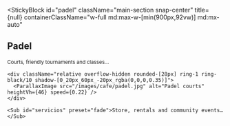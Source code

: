 
<StickyBlock
  id="padel"
  className="main-section snap-center"
  title={null}
  containerClassName="w-full md:max-w-[min(900px,92vw)] md:mx-auto"
>
  <Reveal preset="up"><h2 className="text-2xl md:text-4xl font-semibold mb-4 md:mb-6">Padel</h2></Reveal>

  <div className="space-y-6 md:space-y-8">
    <Sub id="comunidad" preset="up">Courts, friendly tournaments and classes…</Sub>

    <div className="relative overflow-hidden rounded-[28px] ring-1 ring-black/10 shadow-[0_20px_60px_-20px_rgba(0,0,0,0.35)]">
      <ParallaxImage src="/images/cafe/padel.jpg" alt="Padel courts" heightVh={46} speed={0.22} />
    </div>

    <Sub id="servicios" preset="fade">Store, rentals and community events…</Sub>
  </div>
</StickyBlock>
